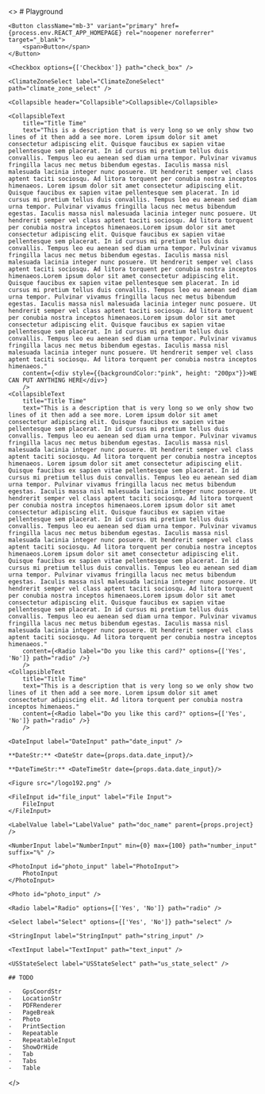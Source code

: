 <>
    # Playground

    <Button className="mb-3" variant="primary" href={process.env.REACT_APP_HOMEPAGE} rel="noopener noreferrer" target="_blank">
        <span>Button</span>
    </Button>

    <Checkbox options={['Checkbox']} path="check_box" />

    <ClimateZoneSelect label="ClimateZoneSelect" path="climate_zone_select" />

    <Collapsible header="Collapsible">Collapsible</Collapsible>

    <CollapsibleText
        title="Title Time"
        text="This is a description that is very long so we only show two lines of it then add a see more. Lorem ipsum dolor sit amet consectetur adipiscing elit. Quisque faucibus ex sapien vitae pellentesque sem placerat. In id cursus mi pretium tellus duis convallis. Tempus leo eu aenean sed diam urna tempor. Pulvinar vivamus fringilla lacus nec metus bibendum egestas. Iaculis massa nisl malesuada lacinia integer nunc posuere. Ut hendrerit semper vel class aptent taciti sociosqu. Ad litora torquent per conubia nostra inceptos himenaeos. Lorem ipsum dolor sit amet consectetur adipiscing elit. Quisque faucibus ex sapien vitae pellentesque sem placerat. In id cursus mi pretium tellus duis convallis. Tempus leo eu aenean sed diam urna tempor. Pulvinar vivamus fringilla lacus nec metus bibendum egestas. Iaculis massa nisl malesuada lacinia integer nunc posuere. Ut hendrerit semper vel class aptent taciti sociosqu. Ad litora torquent per conubia nostra inceptos himenaeos.Lorem ipsum dolor sit amet consectetur adipiscing elit. Quisque faucibus ex sapien vitae pellentesque sem placerat. In id cursus mi pretium tellus duis convallis. Tempus leo eu aenean sed diam urna tempor. Pulvinar vivamus fringilla lacus nec metus bibendum egestas. Iaculis massa nisl malesuada lacinia integer nunc posuere. Ut hendrerit semper vel class aptent taciti sociosqu. Ad litora torquent per conubia nostra inceptos himenaeos.Lorem ipsum dolor sit amet consectetur adipiscing elit. Quisque faucibus ex sapien vitae pellentesque sem placerat. In id cursus mi pretium tellus duis convallis. Tempus leo eu aenean sed diam urna tempor. Pulvinar vivamus fringilla lacus nec metus bibendum egestas. Iaculis massa nisl malesuada lacinia integer nunc posuere. Ut hendrerit semper vel class aptent taciti sociosqu. Ad litora torquent per conubia nostra inceptos himenaeos.Lorem ipsum dolor sit amet consectetur adipiscing elit. Quisque faucibus ex sapien vitae pellentesque sem placerat. In id cursus mi pretium tellus duis convallis. Tempus leo eu aenean sed diam urna tempor. Pulvinar vivamus fringilla lacus nec metus bibendum egestas. Iaculis massa nisl malesuada lacinia integer nunc posuere. Ut hendrerit semper vel class aptent taciti sociosqu. Ad litora torquent per conubia nostra inceptos himenaeos."
        content={<div style={{backgroundColor:"pink", height: "200px"}}>WE CAN PUT ANYTHING HERE</div>}
        />
    <CollapsibleText
        title="Title Time"
        text="This is a description that is very long so we only show two lines of it then add a see more. Lorem ipsum dolor sit amet consectetur adipiscing elit. Quisque faucibus ex sapien vitae pellentesque sem placerat. In id cursus mi pretium tellus duis convallis. Tempus leo eu aenean sed diam urna tempor. Pulvinar vivamus fringilla lacus nec metus bibendum egestas. Iaculis massa nisl malesuada lacinia integer nunc posuere. Ut hendrerit semper vel class aptent taciti sociosqu. Ad litora torquent per conubia nostra inceptos himenaeos. Lorem ipsum dolor sit amet consectetur adipiscing elit. Quisque faucibus ex sapien vitae pellentesque sem placerat. In id cursus mi pretium tellus duis convallis. Tempus leo eu aenean sed diam urna tempor. Pulvinar vivamus fringilla lacus nec metus bibendum egestas. Iaculis massa nisl malesuada lacinia integer nunc posuere. Ut hendrerit semper vel class aptent taciti sociosqu. Ad litora torquent per conubia nostra inceptos himenaeos.Lorem ipsum dolor sit amet consectetur adipiscing elit. Quisque faucibus ex sapien vitae pellentesque sem placerat. In id cursus mi pretium tellus duis convallis. Tempus leo eu aenean sed diam urna tempor. Pulvinar vivamus fringilla lacus nec metus bibendum egestas. Iaculis massa nisl malesuada lacinia integer nunc posuere. Ut hendrerit semper vel class aptent taciti sociosqu. Ad litora torquent per conubia nostra inceptos himenaeos.Lorem ipsum dolor sit amet consectetur adipiscing elit. Quisque faucibus ex sapien vitae pellentesque sem placerat. In id cursus mi pretium tellus duis convallis. Tempus leo eu aenean sed diam urna tempor. Pulvinar vivamus fringilla lacus nec metus bibendum egestas. Iaculis massa nisl malesuada lacinia integer nunc posuere. Ut hendrerit semper vel class aptent taciti sociosqu. Ad litora torquent per conubia nostra inceptos himenaeos.Lorem ipsum dolor sit amet consectetur adipiscing elit. Quisque faucibus ex sapien vitae pellentesque sem placerat. In id cursus mi pretium tellus duis convallis. Tempus leo eu aenean sed diam urna tempor. Pulvinar vivamus fringilla lacus nec metus bibendum egestas. Iaculis massa nisl malesuada lacinia integer nunc posuere. Ut hendrerit semper vel class aptent taciti sociosqu. Ad litora torquent per conubia nostra inceptos himenaeos."
        content={<Radio label="Do you like this card?" options={['Yes', 'No']} path="radio" />}
        />
    <CollapsibleText
        title="Title Time"
        text="This is a description that is very long so we only show two lines of it then add a see more. Lorem ipsum dolor sit amet consectetur adipiscing elit. Ad litora torquent per conubia nostra inceptos himenaeos."
        content={<Radio label="Do you like this card?" options={['Yes', 'No']} path="radio" />}
        />

    <DateInput label="DateInput" path="date_input" />

    **DateStr:** <DateStr date={props.data.date_input}/>

    **DateTimeStr:** <DateTimeStr date={props.data.date_input}/>

    <Figure src="/logo192.png" />

    <FileInput id="file_input" label="File Input">
        FileInput
    </FileInput>

    <LabelValue label="LabelValue" path="doc_name" parent={props.project} />

    <NumberInput label="NumberInput" min={0} max={100} path="number_input" suffix="%" />

    <PhotoInput id="photo_input" label="PhotoInput">
        PhotoInput
    </PhotoInput>

    <Photo id="photo_input" />

    <Radio label="Radio" options={['Yes', 'No']} path="radio" />

    <Select label="Select" options={['Yes', 'No']} path="select" />

    <StringInput label="StringInput" path="string_input" />

    <TextInput label="TextInput" path="text_input" />

    <USStateSelect label="USStateSelect" path="us_state_select" />

    ## TODO

    -   GpsCoordStr
    -   LocationStr
    -   PDFRenderer
    -   PageBreak
    -   Photo
    -   PrintSection
    -   Repeatable
    -   RepeatableInput
    -   ShowOrHide
    -   Tab
    -   Tabs
    -   Table

</>
